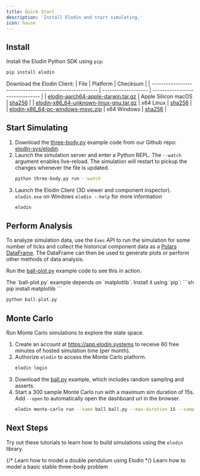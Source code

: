 ```yaml
---
title: Quick Start
description: 'Install Elodin and start simulating.'
icon: house
---
```

## Install

Install the Elodin Python SDK using `pip`:
```sh
pip install elodin
```

Download the Elodin Client:
| File                                                    | Platform            | Checksum                        |
| ------------------------------------------------------- | ------------------- | ------------------------------- |
| [elodin-aarch64-apple-darwin.tar.gz][elodin-macos]      | Apple Silicon macOS | [sha256][elodin-macos-sha256]   |
| [elodin-x86_64-unknown-linux-gnu.tar.gz][elodin-linux]  | x64 Linux           | [sha256][elodin-linux-sha256]   |
| [elodin-x86_64-pc-windows-msvc.zip][elodin-windows]     | x64 Windows         | [sha256][elodin-windows-sha256] |

[elodin-macos]: https://storage.googleapis.com/elodin-releases/latest/elodin-aarch64-apple-darwin.tar.gz
[elodin-macos-sha256]: https://storage.googleapis.com/elodin-releases/latest/elodin-aarch64-apple-darwin.tar.gz.sha256
[elodin-linux]: https://storage.googleapis.com/elodin-releases/latest/elodin-x86_64-unknown-linux-gnu.tar.gz
[elodin-linux-sha256]: https://storage.googleapis.com/elodin-releases/latest/elodin-x86_64-unknown-linux-gnu.tar.gz.sha256
[elodin-windows]: https://storage.googleapis.com/elodin-releases/latest/elodin-x86_64-pc-windows-msvc.zip
[elodin-windows-sha256]: https://storage.googleapis.com/elodin-releases/latest/elodin-x86_64-pc-windows-msvc.zip.sha256

## Start Simulating

1. Download the [three-body.py] example code from our Github repo: [elodin-sys/elodin].
2. Launch the simulation server and enter a Python REPL.
    <Note>The `--watch` argument enables live-reload. The simulation will restart to pickup the changes whenever the file is updated.</Note>
    ```sh
    python three-body.py run --watch
    ```
3. Launch the Elodin Client (3D viewer and component inspector).
    <Note>`elodin.exe` on Windows</Note>
    <Note>`elodin --help` for more information</Note>
    ```sh
    elodin
    ```

[elodin-sys/elodin]: https://github.com/elodin-sys/elodin
[three-body.py]: https://raw.githubusercontent.com/elodin-sys/elodin/main/libs/nox-py/examples/three-body.py

## Perform Analysis

To analyze simulation data, use the `Exec` API to run the simulation for some number of ticks and collect the historical component data as a [Polars DataFrame].
The DataFrame can then be used to generate plots or perform other methods of data analysis.

Run the [ball-plot.py] example code to see this in action.

<Note>
The `ball-plot.py` example depends on `matplotlib`. Install it using `pip`:
```sh
pip install matplotlib
```
</Note>

```sh
python ball-plot.py
```

[Polars Dataframe]: https://docs.pola.rs/user-guide/concepts/data-structures/#dataframe
[ball-plot.py]: https://github.com/elodin-sys/elodin/blob/main/libs/nox-py/examples/ball-plot.py

## Monte Carlo

Run Monte Carlo simulations to explore the state space.

1. Create an account at https://app.elodin.systems to receive 60 free minutes of hosted simulation time (per month).
2. Authorize `elodin` to access the Monte Carlo platform.
    ```sh
    elodin login
    ```
3. Download the [ball.py] example, which includes random sampling and asserts.
4. Start a 300 sample Monte Carlo run with a maximum sim duration of 15s.
    <Note>Add `--open` to automatically open the dashboard url in the browser.</Note>
    ```sh
    elodin monte-carlo run --name ball ball.py --max-duration 15 --samples 300
    ```

[ball.py]: https://raw.githubusercontent.com/elodin-sys/elodin/main/libs/nox-py/examples/ball.py

## Next Steps

Try out these tutorials to learn how to build simulations using the `elodin` library.

<CardGroup cols={1}>
  {/* <Card
    title="Double Pendulum Tutorial"
    icon="tornado"
    href="tutorial/double-pend"
  >
  Learn how to model a double pendulum using Elodin
  </Card> */}
  <Card
    title="Three-Body Problem"
    icon="solar-system"
    href="tutorial/3-body"
  >
  Learn how to model a basic stable three-body problem
  </Card>
</CardGroup>

